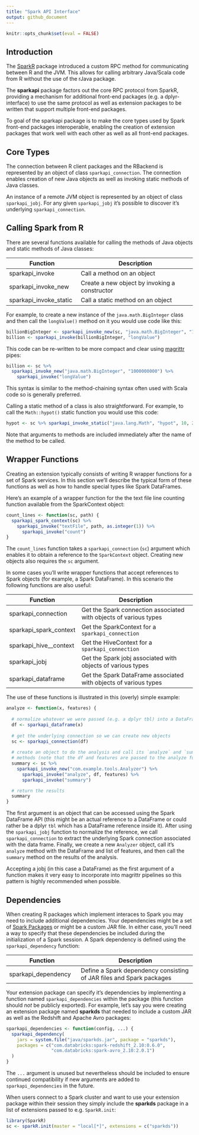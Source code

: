 ```yaml
---
title: "Spark API Interface"
output: github_document
---
```


```r
knitr::opts_chunk$set(eval = FALSE)
```

## Introduction

The [SparkR](https://github.com/apache/spark/tree/master/R) package introduced a custom RPC method for communicating between R and the JVM. This allows for calling arbitrary Java/Scala code from R without the use of the rJava package. 

The **sparkapi** package factors out the core RPC protocol from SparkR, providing a mechanism for additional front-end packages (e.g. a dplyr-interface) to use the same protocol as well as extension packages to be written that support multiple front-end packages.

To goal of the sparkapi package is to make the core types used by Spark front-end packages interoperable, enabling the creation of extension packages that work well with each other as well as all front-end packages.

## Core Types

The connection between R client packages and the RBackend is represented by an object of class `sparkapi_connection`. The connection enables creation of new Java objects as well as invoking static methods of Java classes.

An instance of a remote JVM object is represented by an object of class `sparkapi_jobj`. For any given `sparkapi_jobj` it's possible to discover it's underlying `sparkapi_connection`.

## Calling Spark from R

There are several functions available for calling the methods of Java objects and static methods of Java classes:

| Function | Description  |
|----------------------------|---------------------------------------------|
| sparkapi_invoke | Call a method on an object |
| sparkapi\_invoke\_new | Create a new object by invoking a constructor |
| sparkapi_invoke_static | Call a static method on an object  |

For example, to create a new instance of the `java.math.BigInteger` class and then call the `longValue()` method on it you would use code like this:

```r
billionBigInteger <- sparkapi_invoke_new(sc, "java.math.BigInteger", "1000000000")
billion <- sparkapi_invoke(billionBigInteger, "longValue")
```

This code can be re-written to be more compact and clear using [magrittr](https://cran.r-project.org/web/packages/magrittr/vignettes/magrittr.html) pipes: 

```r
billion <- sc %>% 
  sparkapi_invoke_new("java.math.BigInteger", "1000000000") %>%
    sparkapi_invoke("longValue")
```

This syntax is similar to the method-chaining syntax often used with Scala code so is generally preferred.

Calling a static method of a class is also straightforward. For example, to call the `Math::hypot()` static function you would use this code:

```r
hypot <- sc %>% sparkapi_invoke_static("java.lang.Math", "hypot", 10, 20) 
```

Note that arguments to methods are included immediately after the name of the method to be called.

## Wrapper Functions

Creating an extension typically consists of writing R wrapper functions for a set of Spark services. In this section we'll describe the typical form of these functions as well as how to handle special types like Spark DataFrames. 

Here's an example of a wrapper function for the the text file line counting function available from the SparkContext object:

```r
count_lines <- function(sc, path) {
  sparkapi_spark_context(sc) %>% 
    sparkapi_invoke("textFile", path, as.integer(1)) %>% 
      sparkapi_invoke("count")
}
```

The `count_lines` function takes a `sparkapi_connection` (`sc`) argument which enables it to obtain a reference to the `SparkContext` object. Creating new objects also requires the `sc` argument.

In some cases you'll write wrapper functions that accept references to Spark objects (for example, a Spark DataFrame). In this scenario the following functions are also useful:

| Function | Description  |
|----------------------------|---------------------------------------------|
| sparkapi_connection | Get the Spark connection associated with objects of various types |
| sparkapi\_spark\_context | Get the SparkContext for a `sparkapi_connection` |
| sparkapi\_hive_\_context | Get the HiveContext for a `sparkapi_connection` |
| sparkapi_jobj | Get the Spark jobj associated with objects of various types |
| sparkapi_dataframe | Get the Spark DataFrame associated with objects of various types |

The use of these functions is illustrated in this (overly) simple example:

```r
analyze <- function(x, features) {
  
  # normalize whatever we were passed (e.g. a dplyr tbl) into a DataFrame
  df <- sparkapi_dataframe(x)
  
  # get the underlying connection so we can create new objects
  sc <- sparkapi_connection(df)
  
  # create an object to do the analysis and call its `analyze` and `summary`
  # methods (note that the df and features are passed to the analyze function)
  summary <- sc %>%  
    sparkapi_invoke_new("com.example.tools.Analyzer") %>% 
      sparkapi_invoke("analyze", df, features) %>% 
      sparkapi_invoke("summary")

  # return the results
  summary
}
```

The first argument is an object that can be accessed using the Spark DataFrame API (this might be an actual reference to a DataFrame or could rather be a dplyr `tbl` which has a DataFrame reference inside it). After using the `sparkapi_jobj` function to normalize the reference, we call `sparkapi_connection` to extract the underlying Spark connection associated with the data frame. Finally, we create a new `Analyzer` object, call it's `analyze` method with the DataFrame and list of features, and then call the `summary` method on the results of the analysis.

Accepting a jobj (in this case a DataFrame) as the first argument of a function makes it very easy to incorporate into magrittr pipelines so this pattern is highly recommended when possible.

## Dependencies

When creating R packages which implement interaces to Spark you may need to include additional dependencies. Your dependencies might be a set of [Spark Packages](https://spark-packages.org/) or might be a custom JAR file. In either case, you'll need a way to specify that these dependencies be included during the initialization of a Spark session. A Spark dependency is defined using the `sparkapi_dependency` function:

| Function | Description  |
|----------------------------|---------------------------------------------|
| sparkapi_dependency | Define a Spark dependency consisting of JAR files and Spark packages |

Your extension package can specify it's dependencies by implementing a function named `sparkapi_dependencies` within the package (this function should *not* be publicly exported). For example, let's say you were creating an extension package named **sparkds** that needed to include a custom JAR as well as the Redshift and Apache Avro packages:

```r
sparkapi_dependencies <- function(config, ...) {
  sparkapi_dependency(
    jars = system.file("java/sparkds.jar", package = "sparkds"),
    packages = c("com.databricks:spark-redshift_2.10:0.6.0",
                 "com.databricks:spark-avro_2.10:2.0.1")
  )
}
```

The `...` argument is unused but nevertheless should be included to ensure continued compatibility if new arguments are added to `sparkapi_dependencies` in the future.

When users connect to a Spark cluster and want to use your extension package within their session they simply include the **sparkds** package in a list of extensions passed to e.g. `SparkR.init`:

```r
library(SparkR)
sc <- sparkR.init(master = "local[*]", extensions = c("sparkds"))
```









